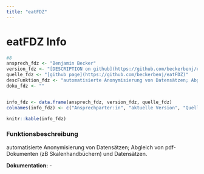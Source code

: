 ```yaml
---
title: "eatFDZ"
---
```


# eatFDZ Info

```r
#8
ansprech_fdz <- "Benjamin Becker"
version_fdz <- "[DESCRIPTION on github](https://github.com/beckerbenj/eatFDZ/blob/master/DESCRIPTION)"
quelle_fdz <- "[github page](https://github.com/beckerbenj/eatFDZ)"
descFunktion_fdz <- "automatisierte Anonymisierung von Datensätzen; Abgleich von pdf-Dokumenten (zB Skalenhandbüchern) und Datensätzen."
doku_fdz <- ""


info_fdz <- data.frame(ansprech_fdz, version_fdz, quelle_fdz)
colnames(info_fdz) <- c("Ansprechparter:in", "aktuelle Version", "Quelle")

knitr::kable(info_fdz)
```

### Funktionsbeschreibung

automatisierte Anonymisierung von Datensätzen; Abgleich von pdf-Dokumenten (zB Skalenhandbüchern) und Datensätzen.

**Dokumentation:** -
